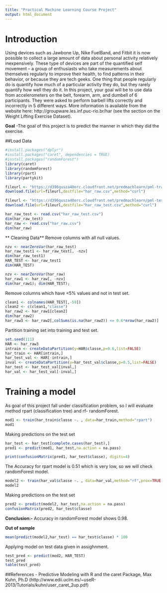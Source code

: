 ```yaml
---
title: "Practical Machine Learning Course Project"
output: html_document
---
```


# Introduction

Using devices such as Jawbone Up, Nike FuelBand, and Fitbit it is now possible to collect a large amount of data about personal activity relatively inexpensively. These type of devices are part of the quantified self movement – a group of enthusiasts who take measurements about themselves regularly to improve their health, to find patterns in their behavior, or because they are tech geeks. One thing that people regularly do is quantify how much of a particular activity they do, but they rarely quantify how well they do it. In this project, your goal will be to use data from accelerometers on the belt, forearm, arm, and dumbell of 6 participants. They were asked to perform barbell lifts correctly and incorrectly in 5 different ways. More information is available from the website here: http://groupware.les.inf.puc-rio.br/har (see the section on the Weight Lifting Exercise Dataset).

**Goal** -The goal of this project is to predict the manner in which they did the exercise. 

##Load Data 
```r

#install.packages("dplyr")
#install.packages("caret", dependencies = TRUE)
#install.packages("randomForest")
library(caret)
library(randomForest)
library(rpart)
library(partykit)

fileurl <- "https://d396qusza40orc.cloudfront.net/predmachlearn/pml-training.csv"
download.file(url=fileurl,destfile="har_raw.csv",method="curl")

fileurl <- "https://d396qusza40orc.cloudfront.net/predmachlearn/pml-testing.csv"
download.file(url=fileurl,destfile="har_raw_test.csv",method="curl")

har_raw_test <- read.csv("har_raw_test.csv")
dim(har_raw_test)
har_raw <- read.csv("har_raw.csv")
dim(har_raw)

```

** Cleaning Data**
Remove columns with all null values.
```r
nzv <- nearZeroVar(har_raw_test)
har_raw_test1 <- har_raw_test[, -nzv]
dim(har_raw_test1)
HAR_TEST <- har_raw_test1
dim(HAR_TEST)

nzv <- nearZeroVar(har_raw)
har_raw1 <- har_raw[, -nzv]
dim(har_raw1); dim(HAR_TEST);

```

Remove columns which have <5% values and not in test set.
```r
clean1 <- colnames(HAR_TEST[,-59])
clean2 <- c(clean1,"classe")
har_raw2 <- har_raw1[clean2]
dim(har_raw2)
har_raw3 <- har_raw2[,colSums(is.na(har_raw2)) <= 0.6*nrow(har_raw2)] 
```



Partition training set into training and test set.

```r
set.seed(111)
HAR <- har_raw3
intrain <- createDataPartition(y=HAR$classe,p=0.6,list=FALSE)
har_train <- HAR[intrain,]
har_test_val <- HAR[-intrain,]
inval <- createDataPartition(y=har_test_val$classe,p=0.5,list=FALSE)
har_test <- har_test_val[inval,]
har_val <- har_test_val[-inval,]

```

# Training a model
As goal of this project fall under classification problem, so I will evaluate method rpart (classification tree) and rf- randomForest.

```r

mod1 <- train(har_train$classe ~. , data=har_train,method="rpart")
mod1
```

Making predictions on the test set

```r
har_test <- har_test[complete.cases(har_test),]
pred1 <- predict(mod1, har_test,na.action = na.pass)

print(confusionMatrix(pred1, har_test$classe), digits=4)

```

The Accuracy for rpart model is 0.51 which is very low, so we will check randomForest model.

```r

model2 <- train(har_val$classe ~. , data=har_val,method="rf",prox=TRUE,ntree=100)
model2
```

Making predictions on the test set

```r
pred2 <- predict(model2, har_test,na.action = na.pass)
confusionMatrix(pred2, har_test$classe)

```

**Conclusion:-** Accuracy in randomForest model shows 0.98.

**Out of sample**

```r
mean(predict(model2,har_test) == har_test$classe) * 100
```


Applying model on test data given in assighnment.

```r
test_pred <- predict(mod2, HAR_TEST)
test_pred
table(test_pred)
```
 

##References
- Predictive Modeling with R and the caret Package, Max Kuhn, Ph.D (http://www.edii.uclm.es/~useR-2013/Tutorials/kuhn/user_caret_2up.pdf)
